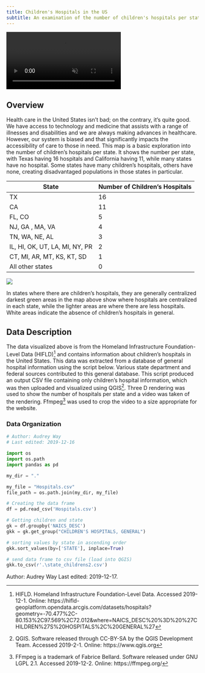 ```yaml
---
title: Children's Hospitals in the US
subtitle: An examination of the number of children's hospitals per state
---
```


<div class="video-wrapper">
  <video id="way_video" controls preload="true" autoplay loop muted>
    <source src="http://drdavis.space/teaching/ds/sdd/media/2019/12/final_rendering.mp4" type="video/mp4" >
  </video>
</div>


## Overview
Health care in the United States isn't bad; on the contrary, it's quite good.
We have access to technology and medicine that assists with a range of illnesses and disabilities and we are always making advances in healthcare.
However, our system is biased and that significantly impacts the  accessibility
of care to those in need.
This map is a basic exploration into the number of children's hospitals per state.
It shows the number per state, with Texas having 16 hospitals and California having 11, while many states have no hospital.
Some states have many children's hospitals, others have none, creating disadvantaged populations in those states in particular.

<div id="way_table">
| State         | Number of Children's Hospitals  |
|---------------|---------------------------------|
| TX       | 16                              |
| CA    | 11                              |
| FL, CO       |  5                              |
| NJ, GA , MA, VA    |  4                             |
| TN, WA, NE, AL   |  3                             |
| IL, HI, OK, UT, LA, MI, NY, PR    |  2                              |
| CT, MI, AR, MT, KS, KT, SD| 1|
| All other states| 0|
</div>

![](http://drdavis.space/teaching/ds/sdd/media/2019/12/childrens_hospitals_heatmap.png)

In states where there are children's hospitals, they are generally centralized darkest green areas in the map above show where hospitals are centralized in
each state, while the lighter areas are where there are less hospitals.
White areas indicate the absence of children's hospitals in general.

## Data Description
The data visualized above is from the Homeland Infrastructure Foundation-Level Data (HIFLD)[^hifld] and contains information about children's hospitals in the United States.
This data was extracted from a database of general hospital information using the script below.
Various state department and federal sources contributed to this general database.
This script produced an output CSV file containing only children's hospital information, which was then uploaded and visualized using QGIS[^qgis].
Three D rendering was used to show the number of hospitals per state and a video was taken of the rendering.
Ffmpeg[^ffmpeg] was used to crop the video to a size appropriate for the website.

### Data Organization
```python
# Author: Audrey Way
# Last edited: 2019-12-16

import os
import os.path
import pandas as pd

my_dir = "."

my_file = "Hospitals.csv"
file_path = os.path.join(my_dir, my_file)

# Creating the data frame
df = pd.read_csv('Hospitals.csv')

# Getting children and state
gk = df.groupby('NAICS_DESC')
gkk = gk.get_group("CHILDREN'S HOSPITALS, GENERAL")

# sorting values by state in ascending order
gkk.sort_values(by=['STATE'], inplace=True)

# send data frame to csv file (load into QGIS)
gkk.to_csv(r'.\state_childrens2.csv')
```


[^ffmpeg]: FFmpeg is a trademark of Fabrice Bellard. Software released under GNU LGPL 2.1. Accessed 2019-12-2. Online: https://ffmpeg.org/
[^qgis]: QGIS. Software released through CC-BY-SA by the QGIS Development Team. Accessed 2019-2-1. Online: https://www.qgis.org
[^hifld]: HIFLD. Homeland Infrastructure Foundation-Level Data. Accessed 2019-12-1. Online: https://hifld-geoplatform.opendata.arcgis.com/datasets/hospitals?geometry=-70.477%2C-80.153%2C97.569%2C72.012&where=NAICS_DESC%20%3D%20%27CHILDREN%27S%20HOSPITALS%2C%20GENERAL%27

<div class="credit-line">
Author: Audrey Way
Last edited: 2019-12-17.
</div>
